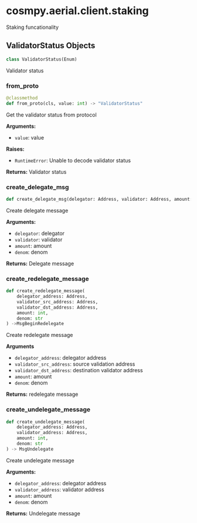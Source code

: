 # cosmpy.aerial.client.staking 

Staking funcationality 

## ValidatorStatus Objects
```py 
class ValidatorStatus(Enum)
```
Validator status

### from_proto
```py
@classmethod
def from_proto(cls, value: int) -> "ValidatorStatus"
```
Get the validator status from protocol

**Arguments:**
- `value`: value

**Raises:**
- `RuntimeError`: Unable to decode validator status 

**Returns:** 
Validator status 


### create_delegate_msg
```py
def create_delegate_msg(delegator: Address, validator: Address, amount: int, denom: str) -> MsgDelegate
```
Create delegate message 

**Arguments:**
- `delegator`: delegator 
- `validator`: validator 
- `amount`: amount 
- `denom`: denom 

**Returns:**
Delegate message 


### create_redelegate_message
```py
def create_redelegate_message(
    delegator_address: Address, 
    validator_src_address: Address, 
    validator_dst_address: Address, 
    amount: int, 
    denom: str
) ->MsgBeginRedelegate
```
Create redelegate message

**Arguments**
- `delegator_address`: delegator address
- `validator_src_address`: source validation address
- `validator_dst_address`: destination validator address
- `amount`: amount
- `denom`: denom 

**Returns:** 
redelegate message 

### create_undelegate_message
```py
def create_undelegate_message(
    delegator_address: Address, 
    validator_address: Address, 
    amount: int, 
    denom: str
) -> MsgUndelegate
```
Create undelegate message 

**Arguments:** 
- `delegator_address`: delegator address 
- `validator_address`: validator address 
- `amount`: amount 
- `denom`: denom 

**Returns:** 
Undelegate message 